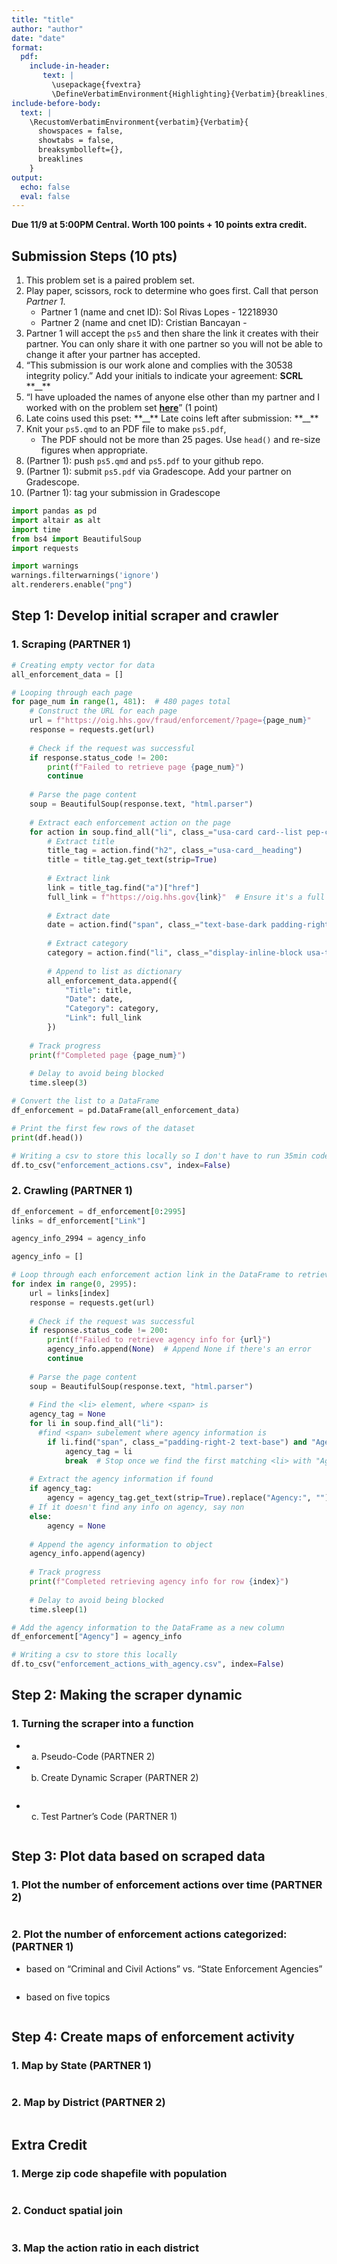 ```yaml
---
title: "title"
author: "author"
date: "date"
format: 
  pdf:
    include-in-header: 
       text: |
         \usepackage{fvextra}
         \DefineVerbatimEnvironment{Highlighting}{Verbatim}{breaklines,commandchars=\\\{\}}
include-before-body:
  text: |
    \RecustomVerbatimEnvironment{verbatim}{Verbatim}{
      showspaces = false,
      showtabs = false,
      breaksymbolleft={},
      breaklines
    }
output:
  echo: false
  eval: false
---
```


**Due 11/9 at 5:00PM Central. Worth 100 points + 10 points extra credit.**

## Submission Steps (10 pts)
1. This problem set is a paired problem set.
2. Play paper, scissors, rock to determine who goes first. Call that person *Partner 1*.
    - Partner 1 (name and cnet ID): Sol Rivas Lopes - 12218930
    - Partner 2 (name and cnet ID): Cristian Bancayan - 
3. Partner 1 will accept the `ps5` and then share the link it creates with their partner. You can only share it with one partner so you will not be able to change it after your partner has accepted. 
4. "This submission is our work alone and complies with the 30538 integrity policy." Add your initials to indicate your agreement: **SCRL** \*\*\_\_\*\*
5. "I have uploaded the names of anyone else other than my partner and I worked with on the problem set **[here](https://docs.google.com/forms/d/185usrCREQaUbvAXpWhChkjghdGgmAZXA3lPWpXLLsts/edit)**"  (1 point)
6. Late coins used this pset: \*\*\_\_\*\* Late coins left after submission: \*\*\_\_\*\*
7. Knit your `ps5.qmd` to an PDF file to make `ps5.pdf`, 
    * The PDF should not be more than 25 pages. Use `head()` and re-size figures when appropriate. 
8. (Partner 1): push  `ps5.qmd` and `ps5.pdf` to your github repo.
9. (Partner 1): submit `ps5.pdf` via Gradescope. Add your partner on Gradescope.
10. (Partner 1): tag your submission in Gradescope

\newpage

```python
import pandas as pd
import altair as alt
import time
from bs4 import BeautifulSoup
import requests

import warnings 
warnings.filterwarnings('ignore')
alt.renderers.enable("png")
```


## Step 1: Develop initial scraper and crawler

### 1. Scraping (PARTNER 1)

```python

# Creating empty vector for data
all_enforcement_data = []

# Looping through each page
for page_num in range(1, 481):  # 480 pages total
    # Construct the URL for each page
    url = f"https://oig.hhs.gov/fraud/enforcement/?page={page_num}"
    response = requests.get(url)
    
    # Check if the request was successful
    if response.status_code != 200:
        print(f"Failed to retrieve page {page_num}")
        continue
    
    # Parse the page content
    soup = BeautifulSoup(response.text, "html.parser")
    
    # Extract each enforcement action on the page
    for action in soup.find_all("li", class_="usa-card card--list pep-card--minimal mobile:grid-col-12"):
        # Extract title
        title_tag = action.find("h2", class_="usa-card__heading")
        title = title_tag.get_text(strip=True)
        
        # Extract link
        link = title_tag.find("a")["href"]
        full_link = f"https://oig.hhs.gov{link}"  # Ensure it's a full URL
        
        # Extract date
        date = action.find("span", class_="text-base-dark padding-right-105").get_text(strip=True)
        
        # Extract category
        category = action.find("li", class_="display-inline-block usa-tag text-no-lowercase text-base-darkest bg-base-lightest margin-right-1").get_text(strip=True)
        
        # Append to list as dictionary
        all_enforcement_data.append({
            "Title": title,
            "Date": date,
            "Category": category,
            "Link": full_link
        })
    
    # Track progress
    print(f"Completed page {page_num}")
    
    # Delay to avoid being blocked
    time.sleep(3)

# Convert the list to a DataFrame
df_enforcement = pd.DataFrame(all_enforcement_data)

# Print the first few rows of the dataset
print(df.head())

# Writing a csv to store this locally so I don't have to run 35min code every single time
df.to_csv("enforcement_actions.csv", index=False)

```

  
### 2. Crawling (PARTNER 1)

```python


df_enforcement = df_enforcement[0:2995]
links = df_enforcement["Link"]

agency_info_2994 = agency_info

agency_info = []

# Loop through each enforcement action link in the DataFrame to retrieve the agency info
for index in range(0, 2995):
    url = links[index]
    response = requests.get(url)
    
    # Check if the request was successful
    if response.status_code != 200:
        print(f"Failed to retrieve agency info for {url}")
        agency_info.append(None)  # Append None if there's an error
        continue
    
    # Parse the page content
    soup = BeautifulSoup(response.text, "html.parser")
    
    # Find the <li> element, where <span> is
    agency_tag = None
    for li in soup.find_all("li"):
      #find <span> subelement where agency information is
        if li.find("span", class_="padding-right-2 text-base") and "Agency:" in li.get_text():
            agency_tag = li
            break  # Stop once we find the first matching <li> with "Agency:"
    
    # Extract the agency information if found
    if agency_tag:
        agency = agency_tag.get_text(strip=True).replace("Agency:", "").strip()
    # If it doesn't find any info on agency, say non
    else:
        agency = None
    
    # Append the agency information to object
    agency_info.append(agency)
    
    # Track progress
    print(f"Completed retrieving agency info for row {index}")
    
    # Delay to avoid being blocked
    time.sleep(1)

# Add the agency information to the DataFrame as a new column
df_enforcement["Agency"] = agency_info

# Writing a csv to store this locally
df.to_csv("enforcement_actions_with_agency.csv", index=False)
```

## Step 2: Making the scraper dynamic

### 1. Turning the scraper into a function 

* a. Pseudo-Code (PARTNER 2)


* b. Create Dynamic Scraper (PARTNER 2)

```python

```

* c. Test Partner's Code (PARTNER 1)

```python

```

## Step 3: Plot data based on scraped data

### 1. Plot the number of enforcement actions over time (PARTNER 2)

```python

```

### 2. Plot the number of enforcement actions categorized: (PARTNER 1)

* based on "Criminal and Civil Actions" vs. "State Enforcement Agencies"

```python

```

* based on five topics

```python

```

## Step 4: Create maps of enforcement activity

### 1. Map by State (PARTNER 1)

```python

```


### 2. Map by District (PARTNER 2)

```python

```

## Extra Credit

### 1. Merge zip code shapefile with population
```python

```

### 2. Conduct spatial join
```python

```

### 3. Map the action ratio in each district
```python

```